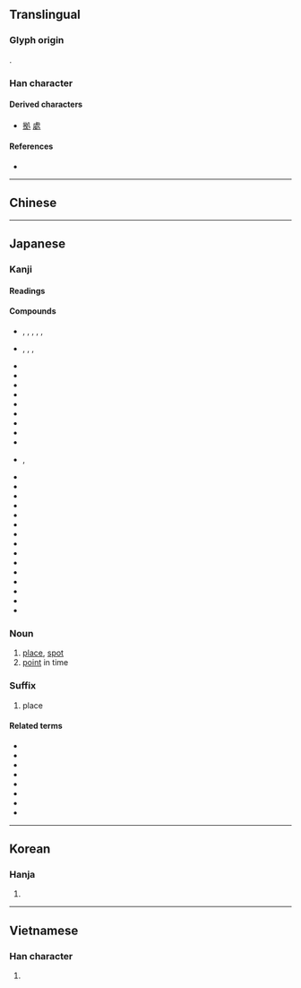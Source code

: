 {{also|處}}
{{character info/new}}
==Translingual==
{{Han simplified forms|處|処|处}}

===Glyph origin===
{{Han etyl}}
{{Han compound|夂|几|t2=table|ls=ic}}.

===Han character===
{{Han char|rn=16|rad=几|as=03|sn=5|four=|canj=HEHN|ids=⿺夂几}}

====Derived characters====
* [[拠]] [[處]]

====References====
* {{Han ref|kx=0134.050|dkj=01745|dj=0299.150|hdz=10276.130|uh=51E6|ud=20966}}

----

==Chinese==
{{zh-see|處|v}}

----

==Japanese==
{{ja-kanji forms|処|處}}

===Kanji===
{{ja-kanji|grade=6|rs=几03|kyu=處}}

====Readings====
{{ja-readings
|goon=しょ
|kanon=しょ
|kun=お-る, お-く, か-, く-, こ-, と-, とこ-, ところ-
}}

====Compounds====
{{der-top|Compounds}}
* {{ja-r|彼%処|あし%こ}}, {{ja-r|彼%処|あそ%こ}}, {{ja-r|彼処|あこ}}, {{ja-r|彼%処|あす%こ}}, {{ja-r|彼処|かこ}}, {{ja-r|彼%処|かし%こ}}
* {{ja-r|何%処|いず%く}}, {{ja-r|何%処|いず%こ}}, {{ja-r|何%処|いど%こ}}, {{ja-r|何処|どこ}}
* {{ja-r|区処|くしょ}}
* {{ja-r|此処|ここ}}
* {{ja-r|酒%処|さけ%どころ}}
* {{ja-r|死処|ししょ}}
* {{ja-r|住%処|すみ%か}}
* {{ja-r|随%処|ずい%しょ}}
* {{ja-r|善処|ぜんしょ}}
* {{ja-r|其処|そこ}}
* {{ja-r|対%処|たい%しょ}}
* {{ja-r|処%々|ところ%どころ}}, {{ja-r|処%処|ところ%どころ}}
* {{ja-r|同処|どうしょ}}
* {{ja-r|目処|めど}}
* {{ja-r|出処|しゅっしょ}}
* {{ja-r|処遇|しょぐう}}
* {{ja-r|処刑|しょけい}}
* {{ja-r|処%決|しょ%けつ}}
* {{ja-r|処女|しょじょ}}
* {{ja-r|処世|しょせい}}
* {{ja-r|処生訓|しょせいくん}}
* {{ja-r|処断|しょだん}}
* {{ja-r|処置|しょち}}
* {{ja-r|処%罰|しょ%ばつ}}
* {{ja-r|処分|しょぶん}}
* {{ja-r|処方|しょほう}}
* {{ja-r|処理|しょり}}
{{der-bottom}}

===Noun===
{{ja-noun|ところ|kyu=處}}

# [[place]], [[spot]]
# [[point]] in time

===Suffix===
{{ja-noun|どころ|kyu=處}}

# place

====Related terms====
* {{ja-r|至る処|いたるところ}}
* {{ja-r|住処|すみか}}
* {{ja-r|御食事処|おしょくじどころ}}
* {{ja-r|止め処|とめど}}
* {{ja-r|捕らえ処|とらえどころ}}
* {{ja-r|泣き処|なきどころ}}
* {{ja-r|在り処|ありか}}
* {{ja-r|使い処|つかいどころ}}

----

==Korean==

===Hanja===
{{ko-hanja|hangeul=처|rv=cheo|mr=ch'ŏ}}

# {{defn|lang=ko|sort=几03}}

----

==Vietnamese==

===Han character===
{{vi-hantu|[[xứ]], [[xử]]|rs=几03}}

# {{defn|lang=vi}}